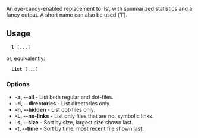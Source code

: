 An eye-candy-enabled replacement to 'ls', with summarized statistics and a fancy output. 
A short name can also be used ('l').

==Usage==
   '''l''' [<options>...] <pattern>
or, equivalently:
   '''List''' [<options>...] <pattern>

===Options===
* '''-a, --all''' - List both regular and dot-files.
* '''-d, --directories''' - List directories only.
* '''-h, --hidden''' - List dot-files only.
* '''-L, --no-links''' - List only files that are not symbolic links.
* '''-s, --size''' - Sort by size, largest size shown last.
* '''-t, --time''' - Sort by time, most recent file shown last.

{{Scripts}}
